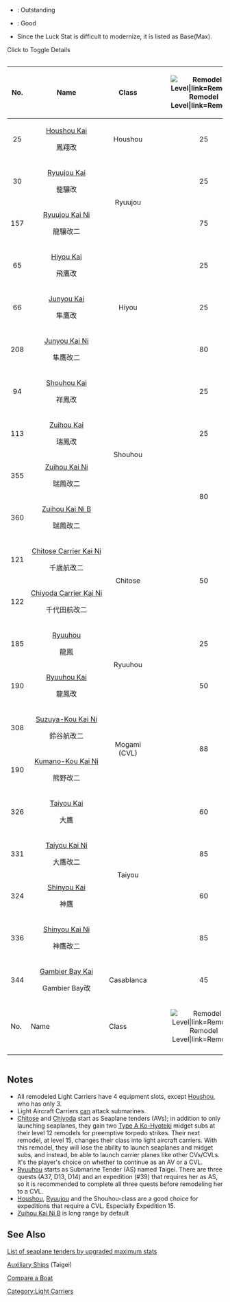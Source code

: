* {{color|lime|Green}}: Outstanding
* {{color|gold|Yellow}}: Good
* Since the Luck Stat is difficult to modernize, it is listed as Base(Max).

<span class="mw-customtoggle-jpname">Click to Toggle Details</span><div style="overflow-x: scroll">
{| class="wikitable sortable"
!No.
!Name
!Class
! style="width: 30px; text-align: center; vertical-align: middle;" |[[File:Remodel_Icon.png|Remodel Level|link=Remodel]]
! style="width:30px;vertical-align:middle;background-color:rgb(240,128,128);" |[[file:icon_Gun.png|Firepower]]
! style="width:30px;vertical-align:middle;background-color:rgb(135,206,250);" |[[file:icon_Torpedo.png|Torpedo Attack]]
! style="width:30px;vertical-align:middle;background-color:rgb(244,164,96);" |[[file:icon_AA.png|Anti-Air]]
! style="width:30px;vertical-align:middle;background-color:rgb(255,245,238);" |[[file:icon_ASW.png|Anti-Submarine]]
! style="width:30px;vertical-align:middle;background-color:rgb(127,255,212);" |[[file:icon_LOS.png|LOS]]
! style="width:30px;vertical-align:middle;background-color:rgb(152,251,152);" |[[file:icon_Luck.png|Luck]]
! style="width:30px;vertical-align:middle;background-color:rgb(255,192,203);" |[[file:icon_HP.png|Health]]
! style="width:30px;vertical-align:middle;background-color:yellow;" |[[file:icon_Armor.png|Armor]]
! style="width:30px;vertical-align:middle;background-color:rgb(238,130,238);" |[[file:icon_Evasion.png|Evasion]]
! style="width:30px;vertical-align:middle;background-color:aqua;" |[[file:icon_Speed.png|Speed]]
! style="width:30px;vertical-align:middle;background-color:rgb(39,235,255);" |[[file:icon_Range.png|Range]]
! style="width:30px;vertical-align:middle;background-color:silver;" |[[file:icon_Aircraft.png|Aircraft]]
!{{Fuel}}
!{{Ammo}}
! style="unsortable;" |Notes
|-
| style="text-align:center;" |25
| style="text-align:center;" |[[Houshou|Houshou Kai]]<br/><div class="mw-collapsible mw-collapsed" id="mw-customcollapsible-jpname">鳳翔改</div>
| style="text-align:center;" |Houshou
| style="text-align:center;" |25
| style="text-align:center;" |29
| style="text-align:center;" |0
| style="text-align:center;" |39
| style="text-align:center;" |0
| style="text-align:center;" |79
| style="text-align:center;" |30(79)
| style="text-align:center;" |40
| style="text-align:center;" |49
| style="text-align:center;" |59
| style="text-align:center;" |Slow
| style="text-align:center;" |Short
| style="text-align:center;" |42</br>(14,16,12)
| style="text-align:center;" |30
| style="text-align:center;" |30
|
|-
| style="text-align:center;" |30
| style="text-align:center;" |[[Ryuujou|Ryuujou Kai]]<br/><div class="mw-collapsible mw-collapsed" id="mw-customcollapsible-jpname">龍驤改</div>
| rowspan="2" style="text-align:center;" |Ryuujou
| style="text-align:center;" |25
| style="text-align:center;" |29
| rowspan="2" style="text-align:center;" |0
| style="text-align:center;" |39
| rowspan="2" style="text-align:center;" |0
| rowspan="2" style="text-align:center;" |79
| style="text-align:center;" |12(59)
| style="text-align:center;" |45
| style="text-align:center;" |59
| style="text-align:center;" |59
| rowspan="2" style="text-align:center;" |Fast
| rowspan="2" style="text-align:center;" |Short
| style="text-align:center;" |43</br>(9,24,5,5)
| style="text-align:center;" |40
| style="text-align:center;" |40
|
|-
| style="text-align:center;" |157
| style="text-align:center;" |[[Ryuujou|Ryuujou Kai Ni]]<br/><div class="mw-collapsible mw-collapsed" id="mw-customcollapsible-jpname">龍驤改二</div>
| style="text-align:center;" |75
| style="text-align:center;" |40
| style="text-align:center;" |48
| style="text-align:center;" |15(59)
| style="text-align:center;" |50
| style="text-align:center;" |62
| style="text-align:center;" |69
| style="text-align:center;" |55</br>(18,28,6,3)
| style="text-align:center;" |40
| style="text-align:center;" |45
| Second Remodel
|-
| style="text-align:center;" |65
| style="text-align:center;" |[[Hiyou|Hiyou Kai]]<br/><div class="mw-collapsible mw-collapsed" id="mw-customcollapsible-jpname">飛鷹改</div>
| rowspan="3" style="text-align:center;" |Hiyou
| style="text-align:center;" |25
| style="text-align:center;" |29
| rowspan="3" style="text-align:center;" |0
| style="text-align:center;" |69
| rowspan="3" style="text-align:center;" |0
| rowspan="3" style="text-align:center;" |79
| style="text-align:center;" |12(59)
| style="text-align:center;" |50
| style="text-align:center;" |59
| style="text-align:center;" |69
| rowspan="3" style="text-align:center;" |Slow
| rowspan="3" style="text-align:center;" |Short
| style="text-align:center;" |66<br/>(18,18,18,12)
| rowspan="3" style="text-align:center;" |45
| style="text-align:center;" |45
|
|-
| style="text-align:center;" |66
| style="text-align:center;" |[[Junyou|Junyou Kai]]<br/><div class="mw-collapsible mw-collapsed" id="mw-customcollapsible-jpname">隼鷹改</div>
| style="text-align:center;" |25
| style="text-align:center;" |29
| style="text-align:center;" |69
| style="text-align:center;" |30(79)
| style="text-align:center;" |50
| style="text-align:center;" |59
| style="text-align:center;" |69
| style="text-align:center;" |66<br/>(18,18,18,12)
| style="text-align:center;" |45
|
|-
| style="text-align:center;" |208
| style="text-align:center;" |[[Junyou|Junyou Kai Ni]]<br/><div class="mw-collapsible mw-collapsed" id="mw-customcollapsible-jpname">隼鷹改二</div>
| style="text-align:center;" |80
| style="text-align:center;" |40
| style="text-align:center;" |74
| style="text-align:center;" |41(84)
| style="text-align:center;" |55
| style="text-align:center;" |62
| style="text-align:center;" |84
| style="text-align:center;" |66<br/>(24,18,20,4)
| style="text-align:center;" |50
| Second Remodel
|-
| style="text-align:center;" |94
| style="text-align:center;" |[[Shouhou|Shouhou Kai]]<br/><div class="mw-collapsible mw-collapsed" id="mw-customcollapsible-jpname">祥鳳改</div>
| rowspan="4" style="text-align:center;" |Shouhou
| style="text-align:center;" |25
| style="text-align:center;" |29
| rowspan="4" style="text-align:center;" |0
| style="text-align:center;" |39
| style="text-align:center;" |0
| style="text-align:center;" |79
| style="text-align:center;" |12(59)
| style="text-align:center;" |45
| style="text-align:center;" |59
| style="text-align:center;" |59
| rowspan="4" style="text-align:center;" |Fast
| style="text-align:center;" |Short
| style="text-align:center;" |48</br>(18,12,12,6)
| style="text-align:center;" |40
| style="text-align:center;" |40
|
|-
| style="text-align:center;" |113
| style="text-align:center;" |[[Zuihou|Zuihou Kai]]<br/><div class="mw-collapsible mw-collapsed" id="mw-customcollapsible-jpname">瑞鳳改</div>
| style="text-align:center;" |25
| style="text-align:center;" |29
| style="text-align:center;" |39
| rowspan="2" style="text-align:center;" |0
| style="text-align:center;" |79
| style="text-align:center;" |40(89)
| style="text-align:center;" |45
| style="text-align:center;" |59
| style="text-align:center;" |59
| style="text-align:center;" |Short
| style="text-align:center;" |48</br>(18,12,12,6)
| rowspan="3" style="text-align:center;" |40
| style="text-align:center;" |40
|
|-
| style="text-align:center;" |355
| style="text-align:center;" |[[Zuihou|Zuihou Kai Ni]]<br/><div class="mw-collapsible mw-collapsed" id="mw-customcollapsible-jpname">瑞鳳改二</div>
| rowspan="2" style="text-align:center;" |80
| style="text-align:center;" |46
| style="text-align:center;" |70
| style="text-align:center;" |80
| rowspan="2" style="text-align:center;" |42(93)
| rowspan="2" style="text-align:center;" |59
| style="text-align:center;" |71
| style="text-align:center;" |74
| style="text-align:center;" |Medium
| style="text-align:center;" |57<br/>(21,18,12,6)
| rowspan="2" style="text-align:center;" |45
| Second Remodel
|-
| style="text-align:center;" |360
| style="text-align:center;white-space:nowrap;" |[[Zuihou|Zuihou Kai Ni B]]<br/><div class="mw-collapsible mw-collapsed" id="mw-customcollapsible-jpname">瑞鳳改二</div>
| style="text-align:center;" |48
| style="text-align:center;" |88
| style="text-align:center;" |48
| style="text-align:center;" |77
| style="text-align:center;" |72
| style="text-align:center;" |67
| style="text-align:center;" |Long
| style="text-align:center;" |50<br/>(18,15,15,2)
| style="white-space:nowrap;" |Third Remodel: Reversible to</br>Zuihou Kai Ni; Can OASW
|-
| style="text-align:center;" |121
| style="text-align:center;white-space:nowrap;" |[[Chitose|Chitose Carrier Kai Ni]]<br/><div class="mw-collapsible mw-collapsed" id="mw-customcollapsible-jpname">千歳航改二</div>
| rowspan="2" style="text-align: center;" |Chitose
| rowspan="2" style="text-align:center;" |50
| rowspan="2" style="text-align:center;" |34
| rowspan="2" style="text-align:center;" |0
| rowspan="2" style="text-align:center;" |72
| rowspan="2" style="text-align:center;" |0
| rowspan="2" style="text-align:center;" |79
| rowspan="2" style="text-align:center;" |13(59)
| rowspan="2" style="text-align:center;" |58
| rowspan="2" style="text-align:center;" |65
| rowspan="2" style="text-align:center;" |69
| rowspan="2" style="text-align:center;" |Fast
| rowspan="2" style="text-align:center;" |Short
| rowspan="2" style="text-align:center;" |59<br/>(24,16,11,8)
| rowspan="2" style="text-align:center;" |45
| rowspan="2" style="text-align:center;" |40
| rowspan="2" |Second CVL Remodel (Fifth Remodel)
|-
| style="text-align:center;" |122
| style="text-align:center;white-space:nowrap;" |[[Chiyoda|Chiyoda Carrier Kai Ni]]<br/><div class="mw-collapsible mw-collapsed" id="mw-customcollapsible-jpname">千代田航改二</div>
|-
| style="text-align:center;" |185
| style="text-align:center;" |[[Taigei|Ryuuhou]]<br/><div class="mw-collapsible mw-collapsed" id="mw-customcollapsible-jpname">龍鳳</div>
| rowspan="2" style="text-align:center;" |Ryuuhou
| style="text-align:center;" |25
| style="text-align:center;" |20
| rowspan="2" style="text-align:center;" |0
| style="text-align:center;" |48
| rowspan="2" style="text-align:center;" |0
| style="text-align:center;" |64
| style="text-align:center;" |20(69)
| style="text-align:center;" |39
| style="text-align:center;" |38
| style="text-align:center;" |49
| rowspan="2" style="text-align:center;" |Slow
| rowspan="2" style="text-align:center;" |Short
| style="text-align:center;" |31</br>(18,7,6)
| rowspan="2" style="text-align:center;" |35
| style="text-align:center;" |35
| style="white-space:nowrap;" |First Remodel from Taigei (AS):</br>Requires {{BP}}x1
|-
| style="text-align:center;" |190
| style="text-align:center;" |[[Taigei|Ryuuhou Kai]]<br/><div class="mw-collapsible mw-collapsed" id="mw-customcollapsible-jpname">龍鳳改</div>
| style="text-align:center;" |50
| style="text-align:center;" |32
| style="text-align:center;" |62
| style="text-align:center;" |74
| style="text-align:center;" |24(79)
| style="text-align:center;" |48
| style="text-align:center;" |57
| style="text-align:center;" |62
| style="text-align:center;" |45</br>(21,9,9,6)
| style="text-align:center;" |40
| Second Remodel
|-
| style="text-align:center;" |308
| style="text-align:center;white-space:nowrap;" |[[Suzuya|Suzuya-Kou Kai Ni]]<br/><div class="mw-collapsible mw-collapsed" id="mw-customcollapsible-jpname">鈴谷航改二</div>
| rowspan="2" style="text-align:center;" |Mogami (CVL)
| rowspan="2" style="text-align:center;" |88
| style="text-align:center;" |58
| rowspan="2" style="text-align:center;" |0
| style="text-align:center;" |87
| rowspan="2" style="text-align:center;" |0
| style="text-align:center;" |85
| style="text-align:center;" |13(74)
| style="text-align:center;" |61
| style="text-align:center;" |74
| style="text-align:center;" |83
| rowspan="2" style="text-align:center;" |Fast
| rowspan="2" style="text-align:center;" |Medium
| rowspan="2" style="text-align:center;" |47</br>(15,12,12,8)
| rowspan="2" style="text-align:center;" |60
| rowspan="2" style="text-align:center;" |55
| rowspan="2" style="white-space:nowrap;" | Third Remodel: Requires {{BP}}x1;</br>Reversible to CAV
|-
| style="text-align:center;" |190
| style="text-align:center;" |[[Kumano|Kumano-Kou Kai Ni]]<br/><div class="mw-collapsible mw-collapsed" id="mw-customcollapsible-jpname">熊野改二</div>
| style="text-align:center;" |55
| style="text-align:center;" |86
| style="text-align:center;" |83
| style="text-align:center;" |12(73)
| style="text-align:center;" |62
| style="text-align:center;" |75
| style="text-align:center;" |82
|-
| style="text-align:center;" |326
| style="text-align:center;" |[[Kasuga Maru|Taiyou Kai]]<br/><div class="mw-collapsible mw-collapsed" id="mw-customcollapsible-jpname">大鷹</div>
| rowspan="4" style="text-align:center;" |Taiyou
| style="text-align:center;" |60
| style="text-align:center;" |23
| rowspan="4" style="text-align:center;" |0
| style="text-align:center;" |42
| style="text-align:center;" |79
| style="text-align:center;" |64
| style="text-align:center;" |9(54)
| style="text-align:center;" |47
| style="text-align:center;" |52
| style="text-align:center;" |49
| rowspan="4" style="text-align:center;" |Slow
| style="text-align:center;" |Short
| style="text-align:center;" |36</br>(14,14,5,3)
| style="text-align:center;" |30
| style="text-align:center;" |30
| Second Remodel; Can OASW
|-
| style="text-align:center;" |331
| style="text-align:center;" |[[Kasuga Maru|Taiyou Kai Ni]]<br/><div class="mw-collapsible mw-collapsed" id="mw-customcollapsible-jpname">大鷹改二</div>
| style="text-align:center;" |85
| style="text-align:center;" |39
| style="text-align:center;" |54
| style="text-align:center;" |89
| style="text-align:center;" |68
| style="text-align:center;" |14(64)
| style="text-align:center;" |49
| style="text-align:center;" |55
| style="text-align:center;" |54
| style="text-align:center;" |Medium
| style="text-align:center;" |39</br>(14,14,8,3)
| style="text-align:center;" |35
| style="text-align:center;" |35
| style="white-space:nowrap;"| Third Remodel: Requires</br>{{BP}}x1, {{protopult}}x1; Can OASW
|-
| style="text-align:center;" |324
| style="text-align:center;" |[[Shinyou|Shinyou Kai]]<br/><div class="mw-collapsible mw-collapsed" id="mw-customcollapsible-jpname">神鷹</div>
| style="text-align:center;" |60
| style="text-align:center;" |24
| style="text-align:center;" |48
| style="text-align:center;" |80
| style="text-align:center;" |60
| style="text-align:center;" |11(58)
| style="text-align:center;" |48
| style="text-align:center;" |53
| style="text-align:center;" |50
| style="text-align:center;" |Short
| style="text-align:center;" |36</br>(9,18,6,3) 
| style="text-align:center;" |30
| style="text-align:center;" |30
| First Remodel; Can OASW
|-
| style="text-align:center;" |336
| style="text-align:center;" |[[Shinyou|Shinyou Kai Ni]]<br/><div class="mw-collapsible mw-collapsed" id="mw-customcollapsible-jpname">神鷹改二</div>
| style="text-align:center;" |85
| style="text-align:center;" |37
| style="text-align:center;" |58
| style="text-align:center;" |88
| style="text-align:center;" |64
| style="text-align:center;" |15(70)
| style="text-align:center;" |50
| style="text-align:center;" |56
| style="text-align:center;" |53
| style="text-align:center;" |Medium
| style="text-align:center;" |51</br>(9,18,18,6)
| style="text-align:center;" |35
| style="text-align:center;" |35
| style="white-space:nowrap;" |Second Remodel: Requires</br>{{BP}}x1, {{protopult}}x1; Can OASW
|-
| style="text-align:center;" |344
| style="text-align:center;" |[[Gambier Bay|Gambier Bay Kai]]<br/><div class="mw-collapsible mw-collapsed" id="mw-customcollapsible-jpname">Gambier Bay改</div>
| style="text-align:center;" |Casablanca
| style="text-align:center;" |45
| style="text-align:center;" |32
| style="text-align:center;" |0
| style="text-align:center;" |48
| style="text-align:center;" |68
| style="text-align:center;" |68
| style="text-align:center;" |15(70)
| style="text-align:center;" |38
| style="text-align:center;" |39
| style="text-align:center;" |46
| style="text-align:center;" |Slow
| style="text-align:center;" |Short
| style="text-align:center;" |34</br>(14,12,6)
| style="text-align:center;" |25
| style="text-align:center;" |35
| Can OASW
|-
!No.
!Name
!Class
! style="width: 30px; text-align: center; vertical-align: middle;" |[[File:Remodel_Icon.png|Remodel Level|link=Remodel]]
! style="width:30px;vertical-align:middle;background-color:rgb(240,128,128);" |[[file:icon_Gun.png|Firepower]]
! style="width:30px;vertical-align:middle;background-color:rgb(135,206,250);" |[[file:icon_Torpedo.png|Torpedo Attack]]
! style="width:30px;vertical-align:middle;background-color:rgb(244,164,96);" |[[file:icon_AA.png|Anti-Air]]
! style="width:30px;vertical-align:middle;background-color:rgb(255,245,238);" |[[file:icon_ASW.png|Anti-Submarine]]
! style="width:30px;vertical-align:middle;background-color:rgb(127,255,212);" |[[file:icon_LOS.png|LOS]]
! style="width:30px;vertical-align:middle;background-color:rgb(152,251,152);" |[[file:icon_Luck.png|Luck]]
! style="width:30px;vertical-align:middle;background-color:rgb(255,192,203);" |[[file:icon_HP.png|Health]]
! style="width:30px;vertical-align:middle;background-color:yellow;" |[[file:icon_Armor.png|Armor]]
! style="width:30px;vertical-align:middle;background-color:rgb(238,130,238);" |[[file:icon_Evasion.png|Evasion]]
! style="width:30px;vertical-align:middle;background-color:aqua;" |[[file:icon_Speed.png|Speed]]
! style="width:30px;vertical-align:middle;background-color:rgb(39,235,255);" |[[file:icon_Range.png|Range]]
! style="width:30px;vertical-align:middle;background-color:silver;" |[[file:icon_Aircraft.png|Aircraft]]
!{{Fuel}}
!{{Ammo}}
! style="unsortable;" |Notes
|-
|}
</div>

==Notes==
* All remodeled Light Carriers have 4 equipment slots, except [[Houshou]], who has only 3.
* Light Aircraft Carriers <u>can</u> attack submarines.
* [[Chitose]] and [[Chiyoda]] start as Seaplane tenders (AVs); in addition to only launching seaplanes, they gain two [[Type A Ko-hyoteki|Type A Ko-Hyoteki]] midget subs at their level 12 remodels for preemptive torpedo strikes. Their next remodel, at level 15, changes their class into light aircraft carriers. With this remodel, they will lose the ability to launch seaplanes and midget subs, and instead, be able to launch carrier planes like other CVs/CVLs. It's the player's choice on whether to continue as an AV or a CVL.
* [[Taigei|Ryuuhou]] starts as Submarine Tender (AS) named Taigei. There are three quests (A37, D13, D14) and an expedition (#39) that requires her as AS, so it is recommended to complete all three quests before remodeling her to a CVL.
* [[Houshou]], [[Ryuujou]] and the Shouhou-class are a good choice for expeditions that require a CVL. Especially Expedition 15.
* [[Zuihou|Zuihou Kai Ni B]] is long range by default

==See Also==
[[List of seaplane tenders by upgraded maximum stats]]

[[Auxiliary Ships]] (Taigei)

[http://compareaboat.kancollewiki.net/ Compare a Boat]
{{shiplist}}
[[Category:Light Carriers]]